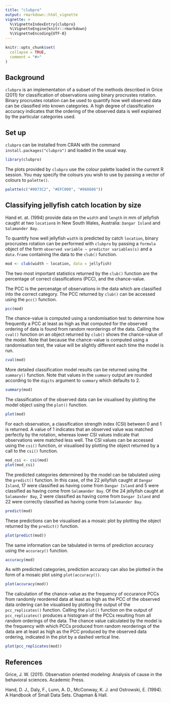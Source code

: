 ```yaml
---
title: "clubpro"
output: rmarkdown::html_vignette
vignette: >
  %\VignetteIndexEntry{clubpro}
  %\VignetteEngine{knitr::rmarkdown}
  %\VignetteEncoding{UTF-8}
---
```


```r
knitr::opts_chunk$set(
  collapse = TRUE,
  comment = "#>"
)
```

## Background

`clubpro` is an implementation of a subset of the methods described in Grice (2011) for classification of observations using binary procrustes rotation. Binary procrustes rotation can be used to quantify how well observed data can be classified into known categories. A high degree of classification accuracy indicates that the ordering of the observed data is well explained by the particular categories used.

## Set up

`clubpro` can be installed from CRAN with the command `install.packages("clubpro")` and loaded in the usual way.

```r
library(clubpro)
```

The plots provided by `clubpro` use the colour palette loaded in the current R session. You may specify the colours you wish to use by passing a vector of colours to `palette()`.

```r
palette(c("#0073C2", "#EFC000", "#868686"))
```

## Classifying jellyfish catch location by size

Hand et. at. (1994) provide data on the `width` and `length` in mm of jellyfish caught at two `location`s in New South Wales, Australia: `Dangar Island` and `Salamander Bay`.

To quantify how well jellyfish `width` is predicted by catch `location`, binary procrustes rotation can be performed with `clubpro` by passing a `formula` object of the form `observed variable ~ predictor variables(s)` and a `data.frame` containing the data to the `club()` function.

```r
mod <- club(width ~ location, data = jellyfish)
```

The two most important statistics returned by the `club()` function are the percentage of correct classifications (PCC), and the chance-value. 

The PCC is the percenatge of observations in the data which are classified into the correct category. The PCC returned by `club()` can be accessed using the `pcc()` function.

```r
pcc(mod)
```

The chance-value is computed using a randomisation test to determine how frequently a PCC at least as high as that computed for the observed ordering of data is found from random reorderings of the data. Calling the `cval()` function on an object returned by `club()` shows the chance-value of the model. Note that because the chance-value is computed using a randomisation test, the value will be slightly different each time the model is run.

```r
cval(mod)
```

More detailed classification model results can be returned using the `summary()` function. Note that values in the `summary` output are rounded according to the `digits` argument to `summary` which defaults to 2. 

```r
summary(mod)
```

The classification of the observed data can be visualised by plotting the model object using the `plot()` function.

```r
plot(mod)
```

For each observation, a classification strength index (CSI) between 0 and 1 is returned. A value of 1 indicates that an observed value was matched perfectly by the rotation, whereas lower CSI values indicate that observations were matched less well. The CSI values can be accessed using the `csi()` function, or visualised by plotting the object returned by a call to the `csi()` function.

```r
mod_csi <- csi(mod)
plot(mod_csi)
```

The predicted categories determined by the model can be tabulated using the `predict()` function. In this case, of the 22 jellyfish caught at `Dangar Island`, 17 were classified as having come from `Dangar Island` and 5 were classified as having come from `Salamander Bay`. Of the 24 jellyfish caught at `Salamander Bay`, 2 were classified as having come from `Dangar Island` and 22 were correctly classified as having come from `Salamander Bay`.

```r
predict(mod)
```

These predictions can be visualised as a mosaic plot by plotting the object returned by the `predict()` function.

```r
plot(predict(mod))
```

The same information can be tabulated in terms of prediction accuracy using the `accuracy()` function.

```r
accuracy(mod)
```

As with predicted categories, prediction accuracy can also be plotted in the form of a mosaic plot using `plot(accuracy())`.

```r
plot(accuracy(mod))
```

The calculation of the chance-value as the frequency of occurance PCCs from randomly reordered data at least as high as the PCC of the observed data ordering can be visualised by plotting the output of the `pcc_replicates()` function. Calling the `plot()` function on the output of `pcc_replicates()` produces a histogram of the PCCs resulting from all random orderings of the data. The chance value calculated by the model is the frequency with which PCCs produced from random reorderings of the data are at least as high as the PCC produced by the observed data ordering, indicated in the plot by a dashed vertical line.

```r
plot(pcc_replicates(mod))
```

## References

Grice, J. W. (2011). Observation oriented modeling: Analysis of cause in the behavioral sciences. Academic Press.

Hand, D. J., Daly, F., Lunn, A. D., McConway, K. J. and Ostrowski, E. (1994). A Handbook of Small Data Sets. Chapman & Hall.